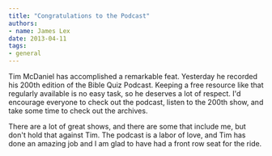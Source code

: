 ```yaml
---
title: "Congratulations to the Podcast"
authors:
- name: James Lex
date: 2013-04-11
tags:
- general
---
```


Tim McDaniel has accomplished a remarkable feat. Yesterday he recorded his 200th edition of the Bible Quiz Podcast. Keeping a free resource like that regularly available is no easy task, so he deserves a lot of respect. I'd encourage everyone to check out the podcast, listen to the 200th show, and take some time to check out the archives.

There are a lot of great shows, and there are some that include me, but don't hold that against Tim. The podcast is a labor of love, and Tim has done an amazing job and I am glad to have had a front row seat for the ride.
